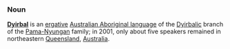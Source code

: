 ===Noun===
'''[[w:Dyirbal language|Dyirbal]]''' is an [[w:Ergative-absolutive language|ergative]] [[w:Australian Aboriginal languages|Australian Aboriginal language]] of the [[w:Dyirbalic languages|Dyirbalic]] branch of the [[w:Pama-Nyungan languages|Pama-Nyungan]] family; in 2001, only about five speakers remained in northeastern [[Queensland]], [[Australia]].